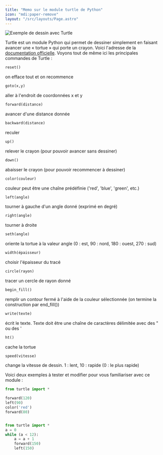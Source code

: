 ```yaml
---
title: "Memo sur le module turtle de Python"
icon: "mdi:paper-remove"
layout: "/src/layouts/Page.astro"
---
```


![Exemple de dessin avec Turtle](/cours/turtle-logo.png)

Turtle est un module Python qui permet de dessiner simplement en faisant
avancer une « tortue » qui porte un crayon. Voici l'adresse de la
[documentation officielle](https://docs.python.org/3.3/library/turtle.html).
Voyons tout de même ici les principales commandes de Turtle :

```py
reset()
```

on efface tout et on recommence

```py
goto(x,y)
```

aller à l'endroit de coordonnées x et y

```py
forward(distance)
```

avancer d'une distance donnée

```py
backward(distance)
```

reculer

```py
up()
```

relever le crayon (pour pouvoir avancer sans dessiner)

```py
down()
```

abaisser le crayon (pour pouvoir recommencer à dessiner)

```py
color(couleur)
```

couleur peut être une chaîne prédéfinie ('red', 'blue', 'green', etc.)

```py
left(angle)
```

tourner à gauche d'un angle donné (exprimé en degré)

```py
right(angle)
```

tourner à droite

```py
seth(angle)
```

oriente la tortue à la valeur angle (0 : est, 90 : nord, 180 : ouest, 270 : sud)

```py
width(épaisseur)
```

choisir l'épaisseur du tracé

```py
circle(rayon)
```

tracer un cercle de rayon donné

```py
begin_fill()
```

remplir un contour fermé à l'aide de la couleur sélectionnée (on termine la construction par end_fill())

```py
write(texte)
```

écrit le texte. Texte doit être une chaîne de caractères délimitée avec des " ou des '

```py
ht()
```

cache la tortue

```py
speed(vitesse)
```

change la vitesse de dessin. 1 : lent, 10 : rapide (0 : le plus rapide)
  

Voici deux exemples à tester et modifier pour vous familiariser avec ce module
:


```py
from turtle import *

forward(120)
left(90)
color('red')
forward(80)


from turtle import *
a = 0
while (a < 12):
    a = a + 1
    forward(150)
    left(150)
```


